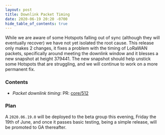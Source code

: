 ```yaml
---
layout: post
title: Downlink Packet Timing
date: 2020-06-19 20:20 -0700
hide_table_of_contents: true
---
```


While we are aware of some Hotspots falling out of sync (although they will eventually recover) we
have not yet isolated the root cause. This release only makes 2 changes, it fixes a problem with the
timing of LoRaWAN packets, specifically around meeting the downlink window and it blesses a new
snapshot at height 379441. The new snapshot should help unstick some Hotspots that are struggling,
and we will continue to work on a more permanent fix.

<!--truncate-->

### Contents

- _Packet downlink timing_: PR: [core/512](https://github.com/helium/blockchain-core/pull/512)

### Plan

A `2020.06.19.0` will be deployed to the beta group this evening, Friday the 19th of June, and once
it passes basic testing, being a simple release, will be promoted to GA thereafter.
